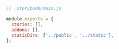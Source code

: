 ```js
// .storybook/main.js

module.exports = {
  stories: [],
  addons: [],
  staticDirs: ['../public', '../static'],
};
```
